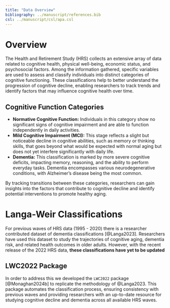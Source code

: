 ```yaml
---
title: "Data Overview"
bibliography: ../manuscript/references.bib
csl: ../manuscript/csl/apa.csl
---
```


# Overview

The Health and Retirement Study (HRS) collects an extensive array of data related to cognitive health, physical well-being, economic status, and psychosocial factors. Among the information gathered, specific variables are used to assess and classify individuals into distinct categories of cognitive functioning. These classifications help to better understand the progression of cognitive decline, enabling researchers to track trends and identify factors that may influence cognitive health over time.

## Cognitive Function Categories

- **Normative Cognitive Function:** Individuals in this category show no significant signs of cognitive impairment and are able to function independently in daily activities.
- **Mild Cognitive Impairment (MCI):** This stage reflects a slight but noticeable decline in cognitive abilities, such as memory or thinking skills, that goes beyond what would be expected with normal aging but does not yet interfere significantly with daily life.
- **Dementia:** This classification is marked by more severe cognitive deficits, impacting memory, reasoning, and the ability to perform everyday tasks. Dementia encompasses various neurodegenerative conditions, with Alzheimer's disease being the most common.

By tracking transitions between these categories, researchers can gain insights into the factors that contribute to cognitive decline and identify potential interventions to promote healthy aging.

# Langa-Weir Classifications

For previous waves of HRS data (1995 - 2020) there is a researcher contributed dataset of dementia classifications [@Langa2023]. Researchers have used this dataset to study the trajectories of cognitive aging, dementia risk, and related health outcomes in older adults. However, with the recent release of the 2022 HRS data, **these classifications have yet to be updated**

## LWC2022 Package

In order to address this we developed the `LWC2022` package [@Monaghan2024b] to replicate the methodology of @Langa2023. This package automates the classification process, ensuring consistency with previous waves and providing researchers with an up-to-date resource for studying cognitive decline and dementia across all available HRS waves.
